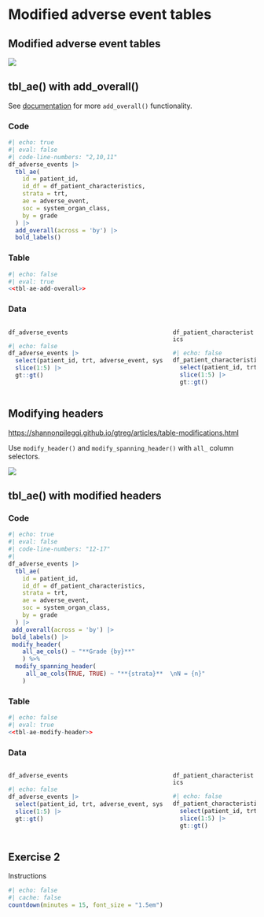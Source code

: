# Modified adverse event tables

## Modified adverse event tables

![](images/gtreg_overview_modified.svg)



## tbl_ae() with add_overall()

See [documentation](https://shannonpileggi.github.io/gtreg/reference/add_overall_tbl_ae.html) for more `add_overall()` functionality.

::: panel-tabset

### Code

```r
#| echo: true
#| eval: false
#| code-line-numbers: "2,10,11"
df_adverse_events |> 
  tbl_ae(
    id = patient_id,
    id_df = df_patient_characteristics,
    strata = trt,
    ae = adverse_event,
    soc = system_organ_class, 
    by = grade
  ) |> 
  add_overall(across = 'by') |>
  bold_labels()
```

### Table

```r
#| echo: false
#| eval: true
<<tbl-ae-add-overall>>
```

### Data

::: columns
::: {.column width="65%"}
`df_adverse_events`

```r
#| echo: false
df_adverse_events |> 
  select(patient_id, trt, adverse_event, system_organ_class, grade) |> 
  slice(1:5) |> 
  gt::gt()
```
:::

::: {.column width="35%"}
`df_patient_characteristics`

```r
#| echo: false
df_patient_characteristics |> 
  select(patient_id, trt) |> 
  slice(1:5) |> 
  gt::gt() 
```
:::
:::
:::

## Modifying headers

<https://shannonpileggi.github.io/gtreg/articles/table-modifications.html>

Use `modify_header()` and `modify_spanning_header()` with `all_` column selectors.


![](images/gtreg-modify.gif)


## tbl_ae() with modified headers

::: panel-tabset

### Code

```r
#| echo: true
#| eval: false
#| code-line-numbers: "12-17"
#| 
df_adverse_events |> 
  tbl_ae(
    id = patient_id,
    id_df = df_patient_characteristics,
    strata = trt,
    ae = adverse_event,
    soc = system_organ_class, 
    by = grade
  ) |> 
 add_overall(across = 'by') |> 
 bold_labels() |> 
 modify_header(
    all_ae_cols() ~ "**Grade {by}**"
    ) %>%
  modify_spanning_header(
     all_ae_cols(TRUE, TRUE) ~ "**{strata}**  \nN = {n}"
    )
```

### Table

```r
#| echo: false
#| eval: true
<<tbl-ae-modify-header>>
```

### Data

::: columns
::: {.column width="65%"}
`df_adverse_events`

```r
#| echo: false
df_adverse_events |> 
  select(patient_id, trt, adverse_event, system_organ_class, grade) |> 
  slice(1:5) |> 
  gt::gt()
```
:::

::: {.column width="35%"}
`df_patient_characteristics`

```r
#| echo: false
df_patient_characteristics |> 
  select(patient_id, trt) |> 
  slice(1:5) |> 
  gt::gt() 
```
:::
:::
:::


## Exercise 2

Instructions

```r
#| echo: false
#| cache: false
countdown(minutes = 15, font_size = "1.5em")
```
